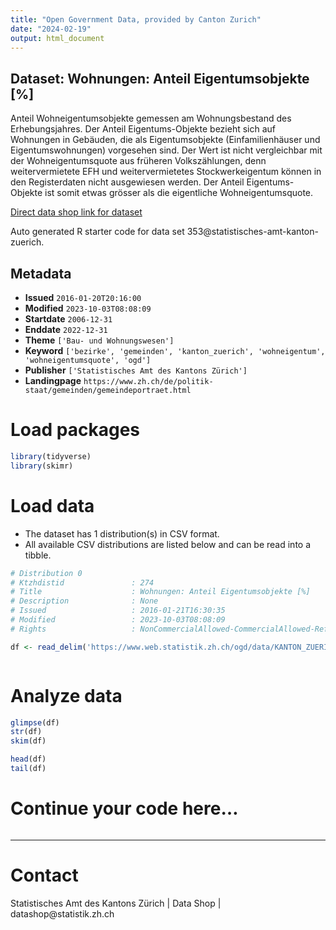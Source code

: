 ```yaml
---
title: "Open Government Data, provided by Canton Zurich"
date: "2024-02-19"
output: html_document
---
```


## Dataset: Wohnungen: Anteil Eigentumsobjekte [%]

Anteil Wohneigentumsobjekte gemessen am Wohnungsbestand des Erhebungsjahres. Der Anteil Eigentums-Objekte bezieht sich auf Wohnungen in Gebäuden, die als Eigentumsobjekte (Einfamilienhäuser und Eigentumswohnungen) vorgesehen sind. Der Wert ist nicht vergleichbar mit der Wohneigentumsquote aus früheren Volkszählungen, denn weitervermietete EFH und weitervermietetes Stockwerkeigentum können in den Registerdaten nicht ausgewiesen werden. Der Anteil Eigentums-Objekte ist somit etwas grösser als die eigentliche Wohneigentumsquote.

[Direct data shop link for dataset](https://www.zh.ch/de/politik-staat/statistik-daten/datenkatalog.html#/datasets/353@statistisches-amt-kanton-zuerich)

Auto generated R starter code for data set 353@statistisches-amt-kanton-zuerich.

## Metadata

- **Issued** `2016-01-20T20:16:00`
- **Modified** `2023-10-03T08:08:09`
- **Startdate** `2006-12-31`
- **Enddate** `2022-12-31`
- **Theme** `['Bau- und Wohnungswesen']`
- **Keyword** `['bezirke', 'gemeinden', 'kanton_zuerich', 'wohneigentum', 'wohneigentumsquote', 'ogd']`
- **Publisher** `['Statistisches Amt des Kantons Zürich']`
- **Landingpage** `https://www.zh.ch/de/politik-staat/gemeinden/gemeindeportraet.html`


# Load packages

```r

library(tidyverse)
library(skimr)

```

# Load data

-   The dataset has 1 distribution(s) in CSV format.
-   All available CSV distributions are listed below and can be read into a tibble.

```r

# Distribution 0
# Ktzhdistid               : 274
# Title                    : Wohnungen: Anteil Eigentumsobjekte [%]
# Description              : None
# Issued                   : 2016-01-21T16:30:35
# Modified                 : 2023-10-03T08:08:09
# Rights                   : NonCommercialAllowed-CommercialAllowed-ReferenceRequired

df <- read_delim('https://www.web.statistik.zh.ch/ogd/data/KANTON_ZUERICH_461.csv')



```

# Analyze data

```r

glimpse(df)
str(df)
skim(df)

head(df)
tail(df)

```

# Continue your code here...

```r

```

------------------------------------------------------------------------

# Contact

Statistisches Amt des Kantons Zürich | Data Shop | datashop@statistik.zh.ch
